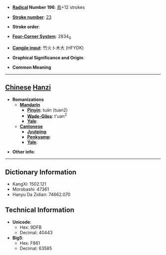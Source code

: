 * '''[[Wiktionary:Chinese radical index| Radical]] Number 196''': [[Wiktionary:Chinese radical index 鳥|鳥]]+12 strokes

* '''[[Wiktionary:Chinese total strokes index|Stroke number]]''': [[Wiktionary:Chinese total strokes index 23|23]]

* '''Stroke order''': 

* '''[[Wiktionary:Chinese four corner index|Four-Corner System]]''': 2834<sub>0</sub>

* '''[[Wiktionary:Chinese Cangjie index|Cangjie input]]''': 竹火卜木大 (HFYDK)

* '''Graphical Significance and Origin''': 

* '''Common Meaning'''

----

== [[Chinese]] [[Hanzi]] ==

* '''Romanizations'''
** '''[[Mandarin]]'''
*** '''[[Pinyin]]''': tuán (tuan2)
*** '''[[Wade-Giles]]''': t'uan<sup>2</sup>
*** '''[[Yale]]''': 
** '''[[Cantonese]]'''
*** '''[[Jyutping]]''':
*** '''[[Penkyamp]]''': 
*** '''[[Yale]]''': 

* '''Other info''': 

----

== Dictionary Information ==

* KangXi: 1502.121
* Morobashi: 47361
* Hanyu Da Zidian: 74662.070

== Technical Information ==

* '''Unicode''':
** Hex: 9DFB
** Decimal: 40443
* '''Big5''':
** Hex: F861
** Decimal: 63585